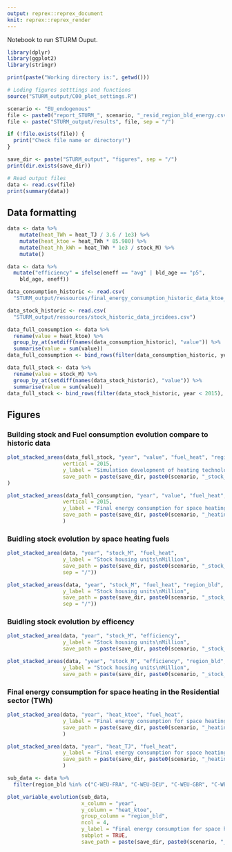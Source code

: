 ```yaml
---
output: reprex::reprex_document
knit: reprex::reprex_render
---
```


Notebook to run STURM Ouput.

```r
library(dplyr)
library(ggplot2)
library(stringr)

print(paste("Working directory is:", getwd()))

# Loding figures setttings and functions
source("STURM_output/C00_plot_settings.R")

```

```r
scenario <- "EU_endogenous"
file <- paste0("report_STURM_", scenario, "_resid_region_bld_energy.csv")
file <- paste("STURM_output/results", file, sep = "/")

if (!file.exists(file)) {
  print("Check file name or directory!")
}

save_dir <- paste("STURM_output", "figures", sep = "/")
print(dir.exists(save_dir))
```

```r
# Read output files
data <- read.csv(file)
print(summary(data))
```

## Data formatting
```r
data <- data %>%
    mutate(heat_TWh = heat_TJ / 3.6 / 1e3) %>%
    mutate(heat_ktoe = heat_TWh * 85.980) %>%
    mutate(heat_hh_kWh = heat_TWh * 1e3 / stock_M) %>%
    mutate()

data <- data %>%
  mutate("efficiency" = ifelse(eneff == "avg" | bld_age == "p5",
    bld_age, eneff))
```

```r
data_consumption_historic <- read.csv(
  "STURM_output/ressources/final_energy_consumption_historic_data_ktoe_jrcidees.csv")

data_stock_historic <- read.csv(
  "STURM_output/ressources/stock_historic_data_jrcidees.csv")

data_full_consumption <- data %>%
  rename(value = heat_ktoe) %>%
  group_by_at(setdiff(names(data_consumption_historic), "value")) %>%
  summarise(value = sum(value))
data_full_consumption <- bind_rows(filter(data_consumption_historic, year < 2015), data_full_consumption)

data_full_stock <- data %>%
  rename(value = stock_M) %>%
  group_by_at(setdiff(names(data_stock_historic), "value")) %>%
  summarise(value = sum(value))
data_full_stock <- bind_rows(filter(data_stock_historic, year < 2015), data_full_stock)

```


## Figures 

### Building stock and Fuel consumption evolution compare to historic data

```r
plot_stacked_areas(data_full_stock, "year", "value", "fuel_heat", "region_bld",
                  vertical = 2015,
                  y_label = "Simulation development of heating technologies’ relative shares in total building stock,\nby EU Member State.",
                  save_path = paste(save_dir, paste0(scenario, "_stock_hh_fuel_country_historic.png"), sep = "/")
)

plot_stacked_areas(data_full_consumption, "year", "value", "fuel_heat", "region_bld",
                  vertical = 2015,
                  y_label = "Final energy consumption for space heating\nResidential sector\nktoe",
                  save_path = paste(save_dir, paste0(scenario, "_heating_fuel_ktoe_country_historic.png"), sep = "/")
                  )
```


### Buidling stock evolution by space heating fuels
```r
plot_stacked_area(data, "year", "stock_M", "fuel_heat",
                  y_label = "Stock housing units\nMillion",
                  save_path = paste(save_dir, paste0(scenario, "_stock_hh_fuel.png"),
                  sep = "/"))

plot_stacked_areas(data, "year", "stock_M", "fuel_heat", "region_bld",
                  y_label = "Stock housing units\nMillion",
                  save_path = paste(save_dir, paste0(scenario, "_stock_hh_fuel_country.png"),
                  sep = "/"))
```

### Buidling stock evolution by efficency
```r
plot_stacked_area(data, "year", "stock_M", "efficiency",
                  y_label = "Stock housing units\nMillion",
                  save_path = paste(save_dir, paste0(scenario, "_stock_hh_efficiency.png"), sep = "/"))

plot_stacked_areas(data, "year", "stock_M", "efficiency", "region_bld",
                  y_label = "Stock housing units\nMillion",
                  save_path = paste(save_dir, paste0(scenario, "_stock_hh_efficiency_country.png"), sep = "/"))
```

### Final energy consumption for space heating in the Residential sector (TWh)
```r
plot_stacked_area(data, "year", "heat_ktoe", "fuel_heat",
                  y_label = "Final energy consumption for space heating\nResidential sector\nktoe",
                  save_path = paste(save_dir, paste0(scenario, "_heating_fuel_ktoe.png"), sep = "/")
                  )

plot_stacked_area(data, "year", "heat_TJ", "fuel_heat",
                  y_label = "Final energy consumption for space heating\nResidential sector\nTJ",
                  save_path = paste(save_dir, paste0(scenario, "_heating_fuel_tj.png"), sep = "/")
                  )
```



```r
sub_data <- data %>%
  filter(region_bld %in% c("C-WEU-FRA", "C-WEU-DEU", "C-WEU-GBR", "C-WEU-ITA"))

plot_variable_evolution(sub_data,
                        x_column = "year",
                        y_column = "heat_ktoe",
                        group_column = "region_bld",
                        ncol = 4,
                        y_label = "Final energy consumption for space heating\nResidential sector\nktoe",
                        subplot = TRUE,
                        save_path = paste(save_dir, paste0(scenario, "_heat_evolution.png", sep="/")))
```




